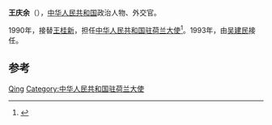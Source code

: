 '''王庆余'''（{{bd|？|}}），[[中华人民共和国|中华人民共和国]]政治人物、外交官。

1990年，接替[[王桂新|王桂新]]，担任[[中国驻荷兰大使列表|中华人民共和国驻荷兰大使]]<ref>{{cite web|author=中华人民共和国外交部|title=中国驻荷兰历任大使|url=http://nl.china-embassy.org/chn/zhgx/zzgx/t125901.htm|publisher=中华人民共和国外交部|accessdate=2012-03-07|archive-url=https://web.archive.org/web/20130505044957/http://nl.china-embassy.org/chn/zhgx/zzgx/t125901.htm|archive-date=2013-05-05|dead-url=yes}}</ref>。1993年，由[[吴建民_(外交官)|吴建民]]接任。

== 参考 ==
{{reflist}}

{{start box}}
{{s-dip}}
{{succession box|[[王桂新|王桂新]]|[[吴建民_(外交官)|吴建民]]|[[中国驻荷兰大使列表|中华人民共和国驻荷兰大使]]|1990年3月-1993年}}
{{end box}}
{{中国政治人物小作品}}

{{Authority control}}
{{DEFAULTSORT:Wang王}}
[[Category:王姓|Qing]]
[[Category:中华人民共和国驻荷兰大使|Category:中华人民共和国驻荷兰大使]]